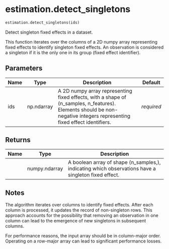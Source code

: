 # estimation.detect_singletons { #pyfixest.estimation.detect_singletons }

```python
estimation.detect_singletons(ids)
```

Detect singleton fixed effects in a dataset.

This function iterates over the columns of a 2D numpy array representing
fixed effects to identify singleton fixed effects.
An observation is considered a singleton if it is the only one in its group
(fixed effect identifier).

## Parameters {.doc-section .doc-section-parameters}

| Name   | Type       | Description                                                                                                                                                           | Default    |
|--------|------------|-----------------------------------------------------------------------------------------------------------------------------------------------------------------------|------------|
| ids    | np.ndarray | A 2D numpy array representing fixed effects, with a shape of (n_samples, n_features). Elements should be non-negative integers representing fixed effect identifiers. | _required_ |

## Returns {.doc-section .doc-section-returns}

| Name   | Type          | Description                                                                                         |
|--------|---------------|-----------------------------------------------------------------------------------------------------|
|        | numpy.ndarray | A boolean array of shape (n_samples,), indicating which observations have a singleton fixed effect. |

## Notes {.doc-section .doc-section-notes}

The algorithm iterates over columns to identify fixed effects. After each
column is processed, it updates the record of non-singleton rows. This approach
accounts for the possibility that removing an observation in one column can
lead to the emergence of new singletons in subsequent columns.

For performance reasons, the input array should be in column-major order.
Operating on a row-major array can lead to significant performance losses.